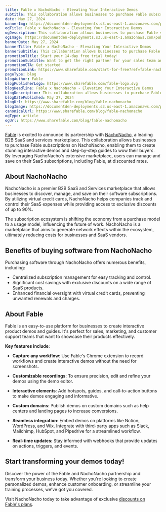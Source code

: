 ```yaml
---
title: Fable x NachoNacho - Elevating Your Interactive Demos
subtitle: This collaboration allows businesses to purchase Fable subscriptions on NachoNacho, enabling them to create stunning interactive demos and step-by-step guides to wow their buyers.
date: May 27, 2024
bannerImg: https://documentden-deployments.s3.us-east-1.amazonaws.com/public/49029877-9229-44d0-92ba-fd9523f0c6dd
ogTitle: Fable x NachoNacho - Elevating Your Interactive Demos
ogDescription: This collaboration allows businesses to purchase Fable subscriptions on NachoNacho, enabling them to create stunning interactive demos and step-by-step guides to wow their buyers.
ogImage: https://documentden-deployments.s3.us-east-1.amazonaws.com/public/49029877-9229-44d0-92ba-fd9523f0c6dd
bannerDate: May 27, 2024
bannerTitle: Fable x NachoNacho - Elevating Your Interactive Demos
bannerSubtitle: This collaboration allows businesses to purchase Fable subscriptions on NachoNacho, enabling them to create stunning interactive demos and step-by-step guides to wow their buyers.
promotionTitle: Start your 14-day free trial today!
promotionSubtitle: Want to get the right partner for your sales team and close more deals?
promotionCTA: Get started
promotionLink: https://www.sharefable.com/start-for-free?ref=fable-nachonacho
pageType: blog
blogAuthor: Fable
blogPublisherLogo: https://www.sharefable.com/fable-logo.svg
blogHeadline: Fable x NachoNacho - Elevating Your Interactive Demos
blogDescription: This collaboration allows businesses to purchase Fable subscriptions on NachoNacho, enabling them to create stunning interactive demos and step-by-step guides to wow their buyers.
blogDatePublished: May 27, 2024
blogUrl: https://www.sharefable.com/blog/fable-nachonacho
blogImage: https://documentden-deployments.s3.us-east-1.amazonaws.com/public/49029877-9229-44d0-92ba-fd9523f0c6dd
canonicalUrl: https://www.sharefable.com/blog/fable-nachonacho
ogType: article
ogUrl: https://www.sharefable.com/blog/fable-nachonacho
---
```


[Fable](https://www.sharefable.com/?ref=fable-nachonacho) is excited to announce its partnership with [NachoNacho](https://nachonacho.com/?ref=fable-nachonacho), a leading B2B SaaS and services marketplace. This collaboration allows businesses to purchase Fable subscriptions on NachoNacho, enabling them to create stunning interactive demos and step-by-step guides to wow their buyers. By leveraging NachoNacho's extensive marketplace, users can manage and save on their SaaS subscriptions, including Fable, at discounted rates.

## About NachoNacho

NachoNacho is a premier B2B SaaS and Services marketplace that allows businesses to discover, manage, and save on their software subscriptions. By utilizing virtual credit cards, NachoNacho helps companies track and control their SaaS expenses while providing access to exclusive discounts of up to 90%.

The subscription ecosystem is shifting the economy from a purchase model to a usage model, influencing the future of work. NachoNacho is a marketplace that aims to generate network effects within the ecosystem, ultimately reducing costs for businesses and SaaS vendors.

## Benefits of buying software from NachoNacho

Purchasing software through NachoNacho offers numerous benefits, including:

- Centralized subscription management for easy tracking and control.
- Significant cost savings with exclusive discounts on a wide range of SaaS products.
- Enhanced financial oversight with virtual credit cards, preventing unwanted renewals and charges.
 
## About Fable

Fable is an easy-to-use platform for businesses to create interactive product demos and guides. It's perfect for sales, marketing, and customer support teams that want to showcase their products effectively. 

**Key features include:**

- **Capture any workflow**: Use Fable's Chrome extension to record workflows and create interactive demos without the need for screenshots.

- **Customizable recordings**: To ensure precision, edit and refine your demos using the demo editor.

- **Interactive elements**: Add hotspots, guides, and call-to-action buttons to make demos engaging and informative.

- **Custom domains**: Publish demos on custom domains such as help centers and landing pages to increase conversions.

- **Seamless integration**: Embed demos on platforms like Notion, WordPress, and Wix. Integrate with third-party apps such as Slack, Mailchimp, HubSpot, and Pipedrive for a streamlined workflow.

- **Real-time updates**: Stay informed with webhooks that provide updates on actions, triggers, and events.
 
## Start transforming your demos today!

Discover the power of the Fable and NachoNacho partnership and transform your business today. Whether you're looking to create personalized demos, enhance customer onboarding, or streamline your training processes, we’ve got you covered.

Visit NachoNacho today to take advantage of exclusive [discounts on Fable's plans](https://nachonacho.com/product/fable?ref=fable-nachonacho).

